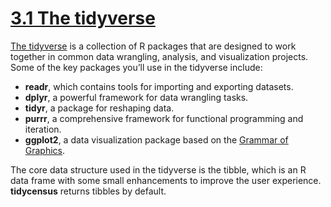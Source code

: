 # [3.1 The tidyverse](https://walker-data.com/census-r/wrangling-census-data-with-tidyverse-tools.html#the-tidyverse)

[The tidyverse](https://www.tidyverse.org/) is a collection of R packages that are designed to work together in common data wrangling, analysis, and visualization projects. Some of the key packages you'll use in the tidyverse include:

* __readr__, which contains tools for importing and exporting datasets.
* __dplyr__, a powerful framework for data wrangling tasks.
* __tidyr__, a package for reshaping data.
* __purrr__, a comprehensive framework for functional programming and iteration.
* __ggplot2__, a data visualization package based on the [Grammar of Graphics](https://vita.had.co.nz/papers/layered-grammar.pdf).

The core data structure used in the tidyverse is the tibble, which is an R data frame with some small enhancements to improve the user experience. __tidycensus__ returns tibbles by default.







